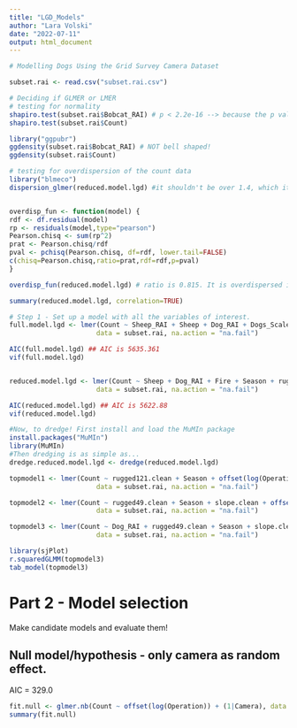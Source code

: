 ```yaml
---
title: "LGD_Models"
author: "Lara Volski"
date: "2022-07-11"
output: html_document
---
```


```r

# Modelling Dogs Using the Grid Survey Camera Dataset

subset.rai <- read.csv("subset.rai.csv")

# Deciding if GLMER or LMER
# testing for normality
shapiro.test(subset.rai$Bobcat_RAI) # p < 2.2e-16 --> because the p value is < 0.05, it implies that the distribution of the data is significantly different from normal distribution. 
shapiro.test(subset.rai$Count)

library("ggpubr")
ggdensity(subset.rai$Bobcat_RAI) # NOT bell shaped!
ggdensity(subset.rai$Count)

# testing for overdispersion of the count data
library("blmeco") 
dispersion_glmer(reduced.model.lgd) #it shouldn't be over 1.4, which it isn't


overdisp_fun <- function(model) {
rdf <- df.residual(model)
rp <- residuals(model,type="pearson")
Pearson.chisq <- sum(rp^2)
prat <- Pearson.chisq/rdf
pval <- pchisq(Pearson.chisq, df=rdf, lower.tail=FALSE)
c(chisq=Pearson.chisq,ratio=prat,rdf=rdf,p=pval)
}

overdisp_fun(reduced.model.lgd) # ratio is 0.815. It is overdispersed if the ratio is larger than 1, which it is not

summary(reduced.model.lgd, correlation=TRUE)

```

```r
# Step 1 - Set up a model with all the variables of interest.
full.model.lgd <- lmer(Count ~ Sheep_RAI + Sheep + Dog_RAI + Dogs_Scaled + Fire + Season + rugged9.clean + rugged25.clean + rugged49.clean + rugged81.clean + rugged121.clean + road.dist.clean + elevation.clean + slope.clean + vegetation.coarser.clean + offset(log(Operation)) + (1|Camera),
                      data = subset.rai, na.action = "na.fail")

AIC(full.model.lgd) ## AIC is 5635.361
vif(full.model.lgd) 


reduced.model.lgd <- lmer(Count ~ Sheep + Dog_RAI + Fire + Season + rugged9.clean + rugged121.clean + road.dist.clean + elevation.clean + slope.clean + vegetation.coarser.clean + offset(log(Operation)) + (1|Camera),
                      data = subset.rai, na.action = "na.fail")

AIC(reduced.model.lgd) ## AIC is 5622.88
vif(reduced.model.lgd) 

#Now, to dredge! First install and load the MuMIn package
install.packages("MuMIn")
library(MuMIn)
#Then dredging is as simple as...
dredge.reduced.model.lgd <- dredge(reduced.model.lgd)

topmodel1 <- lmer(Count ~ rugged121.clean + Season + offset(log(Operation)) + (1|Camera),
                      data = subset.rai, na.action = "na.fail")

topmodel2 <- lmer(Count ~ rugged49.clean + Season + slope.clean + offset(log(Operation)) + (1|Camera),
                      data = subset.rai, na.action = "na.fail")

topmodel3 <- lmer(Count ~ Dog_RAI + rugged49.clean + Season + slope.clean + offset(log(Operation)) + (1|Camera),
                      data = subset.rai, na.action = "na.fail")

library(sjPlot)
r.squaredGLMM(topmodel3)
tab_model(topmodel3)

```
# Part 2 - Model selection

Make candidate models and evaluate them!

## Null model/hypothesis - only camera as random effect.
AIC = 329.0
```r
fit.null <- glmer.nb(Count ~ offset(log(Operation)) + (1|Camera), data = subset.rai)
summary(fit.null)
```


